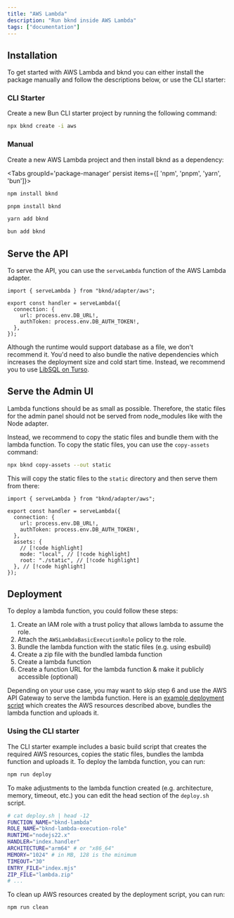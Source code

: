 ```yaml
---
title: "AWS Lambda"
description: "Run bknd inside AWS Lambda"
tags: ["documentation"]
---
```


## Installation

To get started with AWS Lambda and bknd you can either install the package manually and follow the descriptions below, or use the CLI starter:

### CLI Starter

Create a new Bun CLI starter project by running the following command:

```sh
npx bknd create -i aws
```

### Manual

Create a new AWS Lambda project and then install bknd as a dependency:

<Tabs groupId='package-manager' persist items={[ 'npm', 'pnpm', 'yarn', 'bun']}>

```bash tab="npm"
npm install bknd
```

```bash tab="pnpm"
pnpm install bknd
```

```bash tab="yarn"
yarn add bknd
```

```bash tab="bun"
bun add bknd
```

</Tabs>

## Serve the API

To serve the API, you can use the `serveLambda` function of the AWS Lambda adapter.

```tsx title="index.mjs"
import { serveLambda } from "bknd/adapter/aws";

export const handler = serveLambda({
  connection: {
    url: process.env.DB_URL!,
    authToken: process.env.DB_AUTH_TOKEN!,
  },
});
```

Although the runtime would support database as a file, we don't recommend it. You'd need to also bundle the native dependencies which increases the deployment size and cold start time. Instead, we recommend you to use [LibSQL on Turso](/usage/database#sqlite-using-libsql-on-turso).

## Serve the Admin UI

Lambda functions should be as small as possible. Therefore, the static files for the admin panel should not be served from node_modules like with the Node adapter.

Instead, we recommend to copy the static files and bundle them with the lambda function. To copy the static files, you can use the `copy-assets` command:

```bash
npx bknd copy-assets --out static
```

This will copy the static files to the `static` directory and then serve them from there:

```tsx title="index.mjs"
import { serveLambda } from "bknd/adapter/aws";

export const handler = serveLambda({
  connection: {
    url: process.env.DB_URL!,
    authToken: process.env.DB_AUTH_TOKEN!,
  },
  assets: {
    // [!code highlight]
    mode: "local", // [!code highlight]
    root: "./static", // [!code highlight]
  }, // [!code highlight]
});
```

## Deployment

To deploy a lambda function, you could follow these steps:

1. Create an IAM role with a trust policy that allows lambda to assume the role.
2. Attach the `AWSLambdaBasicExecutionRole` policy to the role.
3. Bundle the lambda function with the static files (e.g. using esbuild)
4. Create a zip file with the bundled lambda function
5. Create a lambda function
6. Create a function URL for the lambda function & make it publicly accessible (optional)

Depending on your use case, you may want to skip step 6 and use the AWS API Gateway to serve the lambda function. Here is an [example deployment script](https://github.com/bknd-io/bknd/blob/main/examples/aws-lambda/deploy.sh) which creates the AWS resources described above, bundles the lambda function and uploads it.

### Using the CLI starter

The CLI starter example includes a basic build script that creates the required AWS resources, copies the static files, bundles the lambda function and uploads it. To deploy the lambda function, you can run:

```bash
npm run deploy
```

To make adjustments to the lambda function created (e.g. architecture, memory, timeout, etc.) you can edit the head section of the `deploy.sh` script.

```sh deploy.sh
# cat deploy.sh | head -12
FUNCTION_NAME="bknd-lambda"
ROLE_NAME="bknd-lambda-execution-role"
RUNTIME="nodejs22.x"
HANDLER="index.handler"
ARCHITECTURE="arm64" # or "x86_64"
MEMORY="1024" # in MB, 128 is the minimum
TIMEOUT="30"
ENTRY_FILE="index.mjs"
ZIP_FILE="lambda.zip"
# ...
```

To clean up AWS resources created by the deployment script, you can run:

```bash
npm run clean
```
